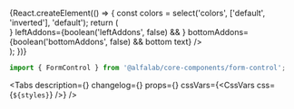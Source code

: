 


<Meta
    title='Компоненты/FormControl'
    component={FormControl}
/>


<!-- Canvas -->

<Story name='FormControl'>
    {React.createElement(() => {
        const colors = select('colors', ['default', 'inverted'], 'default');
        return (
            <div style={{
                backgroundColor: colors === 'inverted' ? 'var(--color-light-bg-primary-inverted)' : 'transparent',
                padding: '8px',
                position: 'absolute',
                top: 0,
                left: 0,
                right: 0,
                bottom: 0,
            }}>
                <FormControl
                    block={boolean('block', true)}
                    size={select('size', ['s', 'm', 'l', 'xl'], 's')}
                    colors={colors}
                    disabled={boolean('disabled', false)}
                    filled={boolean('filled', false)}
                    focused={boolean('focused', false)}
                    label={text('label', '')}
                    labelView={select('labelView', ['inner', 'outer'], 'inner')}
                    hint={text('hint', '')}
                    error={text('error', '')}
                    rightAddons={boolean('rightAddons', false) && <StarMIcon />}
                    leftAddons={boolean('leftAddons', false) && <StarMIcon />}
                    bottomAddons={boolean('bottomAddons', false) && <span>bottom text</span>}
                />
            </div>
        );
    })}
</Story>


<!-- Docs -->

<ComponentHeader
    name='FormControl'
    version={version}
    package='@alfalab/core-components/form-control'
/>

```jsx
import { FormControl } from '@alfalab/core-components/form-control';
```

<Tabs
    description={<Description />}
    changelog={<Changelog />}
    props={<Props of={FormControlTS} />}
    cssVars={<CssVars css={`${styles}`} />}
/>
